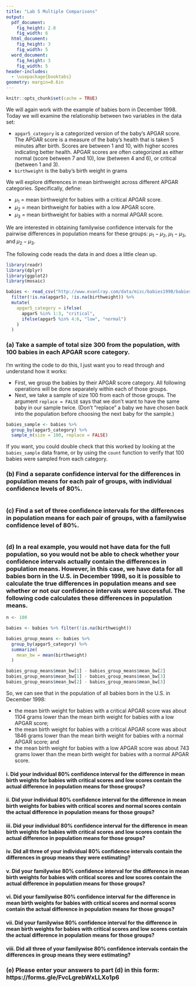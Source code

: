 ```yaml
---
title: "Lab 5 Multiple Comparisons"
output:
  pdf_document:
    fig_height: 2.8
    fig_width: 6
  html_document:
    fig_height: 3
    fig_width: 5
  word_document:
    fig_height: 3
    fig_width: 5
header-includes:
  - \usepackage{booktabs}
geometry: margin=0.6in
---
```


```r
knitr::opts_chunk$set(cache = TRUE)
```

We will again work with the example of babies born in December 1998.  Today we will examine the relationship between two variables in the data set:

 * `apgar5_category` is a categorized version of the baby's APGAR score.  The APGAR score is a measure of the baby's health that is taken 5 minutes after birth.  Scores are between 1 and 10, with higher scores indicating better health.  APGAR scores are often categorized as either normal (score between 7 and 10), low (between 4 and 6), or critical (between 1 and 3).
 * `birthweight` is the baby's birth weight in grams

We will explore differences in mean birthweight across different APGAR categories.  Specifically, define:

 * $\mu_1$ = mean birthweight for babies with a critical APGAR score.
 * $\mu_2$ = mean birthweight for babies with a low APGAR score.
 * $\mu_3$ = mean birthweight for babies with a normal APGAR score.

We are interested in obtaining familywise confidence intervals for the pairwise differences in population means for these groups: $\mu_1 - \mu_2$, $\mu_1 - \mu_3$, and $\mu_2 - \mu_3$.

The following code reads the data in and does a little clean up.

```r
library(readr)
library(dplyr)
library(ggplot2)
library(mosaic)

babies <- read_csv("http://www.evanlray.com/data/misc/babies1998/babies_dec_1998.csv") %>%
  filter(!is.na(apgar5), !is.na(birthweight)) %>%
  mutate(
    apgar5_category = ifelse(
      apgar5 %in% 1:3, "critical",
      ifelse(apgar5 %in% 4:6, "low", "normal")
    )
  )
```

### (a) Take a sample of total size 300 from the population, with 100 babies in each APGAR score category.

I'm writing the code to do this, I just want you to read through and understand how it works:

 * First, we group the babies by their APGAR score category.  All following operations will be done separately within each of those groups.
 * Next, we take a sample of size 100 from each of those groups.  The argument `replace = FALSE` says that we don't want to have the same baby in our sample twice.  (Don't "replace" a baby we have chosen back into the population before choosing the next baby for the sample.)

```r
babies_sample <- babies %>%
  group_by(apgar5_category) %>%
  sample_n(size = 100, replace = FALSE)
```

If you want, you could double check that this worked by looking at the `babies_sample` data frame, or by using the `count` function to verify that 100 babies were sampled from each category.

### (b) Find a separate confidence interval for the differences in population means for each pair of groups, with individual confidence levels of 80%.

```r

```

### (c) Find a set of three confidence intervals for the differences in population means for each pair of groups, with a familywise confidence level of 80%.

```r

```

### (d) In a real example, you would not have data for the full population, so you would not be able to check whether your confidence intervals actually contain the differences in population means.  However, in this case, we have data for all babies born in the U.S. in December 1998, so it is possible to calculate the true differences in population means and see whether or not our confidence intervals were successful.  The following code calculates these differences in population means.

```r
n <- 100

babies <- babies %>% filter(!is.na(birthweight))

babies_group_means <- babies %>%
  group_by(apgar5_category) %>%
  summarize(
    mean_bw = mean(birthweight)
  )

babies_group_means$mean_bw[1] - babies_group_means$mean_bw[2]
babies_group_means$mean_bw[1] - babies_group_means$mean_bw[3]
babies_group_means$mean_bw[2] - babies_group_means$mean_bw[3]
```

So, we can see that in the population of all babies born in the U.S. in December 1998:

 * the mean birth weight for babies with a critical APGAR score was about 1104 grams lower than the mean birth weight for babies with a low APGAR score;
 * the mean birth weight for babies with a critical APGAR score was about 1846 grams lower than the mean birth weight for babies with a normal APGAR score; and
 * the mean birth weight for babies with a low APGAR score was about 743 grams lower than the mean birth weight for babies with a normal APGAR score.

#### i. Did your individual 80% confidence interval for the difference in mean birth weights for babies with critical scores and low scores contain the actual difference in population means for those groups?



#### ii. Did your individual 80% confidence interval for the difference in mean birth weights for babies with critical scores and normal scores contain the actual difference in population means for those groups?



#### iii. Did your individual 80% confidence interval for the difference in mean birth weights for babies with critical scores and low scores contain the actual difference in population means for those groups?



#### iv. Did all three of your individual 80% confidence intervals contain the differences in group means they were estimating?



#### v. Did your familywise 80% confidence interval for the difference in mean birth weights for babies with critical scores and low scores contain the actual difference in population means for those groups?



#### vi. Did your familywise 80% confidence interval for the difference in mean birth weights for babies with critical scores and normal scores contain the actual difference in population means for those groups?



#### vii. Did your familywise 80% confidence interval for the difference in mean birth weights for babies with critical scores and low scores contain the actual difference in population means for those groups?



#### viii. Did all three of your familywise 80% confidence intervals contain the differences in group means they were estimating?



### (e) Please enter your answers to part (d) in this form: https://forms.gle/FvcLgrebWxLLXo1p6


